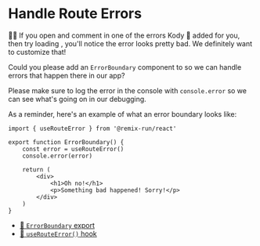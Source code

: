 # Handle Route Errors

👨‍💼 If you open <InlineFile file="app/routes/users+/$username.tsx" /> and
comment in one of the errors Kody 🐨 added for you,
then try loading <LinkToApp to="/users/kody" />, you'll notice the error
looks pretty bad. We definitely want to customize that!

Could you please add an `ErrorBoundary` component
to <InlineFile file="app/routes/users_+/$username.tsx" /> so we can handle
errors that happen there in our app?

Please make sure to log the error in the console with `console.error` so we can
see what's going on in our debugging.

As a reminder, here's an example of what an error boundary looks like:

```tsx filename=app/routes/errors-oh-no.tsx
import { useRouteError } from '@remix-run/react'

export function ErrorBoundary() {
	const error = useRouteError()
	console.error(error)

	return (
		<div>
			<h1>Oh no!</h1>
			<p>Something bad happened! Sorry!</p>
		</div>
	)
}
```

- [📜 `ErrorBoundary` export](https://remix.run/docs/en/main/route/error-boundary-v2)
- [📜 `useRouteError()` hook](https://remix.run/docs/en/main/hooks/use-route-error)
